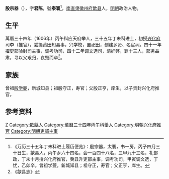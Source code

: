 '''殷宗器'''（{{bd|？||1615年||}}），字'''君陈'''，號'''泰寰'''<ref>《万历三十五年丁未科进士履历便览》：殷宗器，太寰，书一房，丙子四月三十日生，歙县人，丙午乡六十四名，会一百四十八名，三甲九十三名，礼部政，丁未十月授兴化府推官，癸丑升吏部主事，调考功司，甲寅调文选，丁忧，乙卯卒。曾祖学夔，新城知县；祖守正，寿官；父正亨，庠生。</ref>，[[南直隶|南直隶]][[徽州府|徽州府]][[歙县|歙县]]人，[[明朝|明朝]]政治人物。

== 生平 ==
萬曆三十四年（1606年）丙午科应天府举人，三十五年丁未科进士，初授[[兴化府|兴化府]]司李（推官），尝摄莆田知县事，兴学校，置祀田，创建乡贤、名宦祠。四十一年擢吏部验封司主事，调考功司，四十二年调文选司，清奸弊，罪十三人，部务益肃，寻以父艰归，哀毁而卒<ref>《歙县志》</ref>。

== 家族 ==
曾祖[[殷学夔|殷学夔]]，新城知县；祖殷守正，寿官；父殷正亨，庠生，以子贵封兴化府推官。

==参考资料==
{{reflist}}

{{start box}}
{{s-off}}
{{s-before|[[孫養正|孫養正]]<br>}}
{{s-title|明朝兴化府推官|1608年—1613年}}
{{s-after|[[晏日啓|晏日啓]]<br>}}
{{end box}}

{{萬曆三十五年丁未科殿試金榜}}

{{Authority control}}

{{DEFAULTSORT:}}
[[Category:殷姓|Z]]
[[Category:歙縣人|Category:歙縣人]]
[[Category:萬曆三十四年丙午科舉人|Category:萬曆三十四年丙午科舉人]]
[[Category:明朝兴化府推官|Category:明朝兴化府推官]]
[[Category:明朝吏部主事|Category:明朝吏部主事]]


{{明朝人物小作品}}
